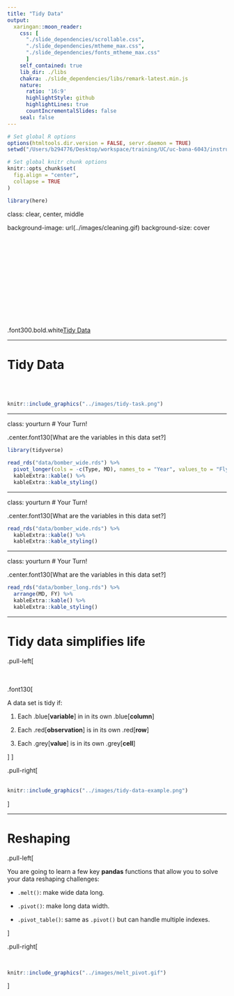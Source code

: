 ```yaml
---
title: "Tidy Data"
output:
  xaringan::moon_reader:
    css: [
      "./slide_dependencies/scrollable.css", 
      "./slide_dependencies/mtheme_max.css", 
      "./slide_dependencies/fonts_mtheme_max.css"
      ]
    self_contained: true
    lib_dir: ./libs
    chakra: ./slide_dependencies/libs/remark-latest.min.js
    nature:
      ratio: '16:9'
      highlightStyle: github
      highlightLines: true
      countIncrementalSlides: false
    seal: false  
---
```


```r
# Set global R options
options(htmltools.dir.version = FALSE, servr.daemon = TRUE)
setwd("/Users/b294776/Desktop/workspace/training/UC/uc-bana-6043/instructor-material/module-4")

# Set global knitr chunk options
knitr::opts_chunk$set(
  fig.align = "center", 
  collapse = TRUE 
)

library(here)
```

class: clear, center, middle

background-image: url(../images/cleaning.gif)
background-size: cover

<br><br><br><br><br><br><br><br><br><br><br><br>
.font300.bold.white[Tidy Data]

---

# Tidy Data

<br><br>
```r
knitr::include_graphics("../images/tidy-task.png")
```

---

class: yourturn
# Your Turn!

.center.font130[What are the variables in this data set?]

```r
library(tidyverse)

read_rds("data/bomber_wide.rds") %>%
  pivot_longer(cols = -c(Type, MD), names_to = "Year", values_to = "Flying_Hours") %>%
  kableExtra::kable() %>%
  kableExtra::kable_styling()
```

---

class: yourturn
# Your Turn!

.center.font130[What are the variables in this data set?]

```r
read_rds("data/bomber_wide.rds") %>%
  kableExtra::kable() %>%
  kableExtra::kable_styling()
```

---

class: yourturn
# Your Turn!

.center.font130[What are the variables in this data set?]

```r
read_rds("data/bomber_long.rds") %>%
  arrange(MD, FY) %>%
  kableExtra::kable() %>%
  kableExtra::kable_styling()
```


---

# Tidy data simplifies life

.pull-left[

<br><br>
.font130[

A data set is tidy if:

1. Each .blue[__variable__] in in its own .blue[__column__]

2. Each .red[__observation__] is in its own .red[__row__]

3. Each .grey[__value__] is in its own .grey[__cell__]

]
]

.pull-right[
<br><br>

```r
knitr::include_graphics("../images/tidy-data-example.png")
```

]

---

# Reshaping

.pull-left[

You are going to learn a few key __pandas__ functions that allow you to solve your data reshaping challenges:

- `.melt()`: make wide data long.

- `.pivot()`: make long data width.

- `.pivot_table()`: same as `.pivot()` but can handle multiple indexes.

]

.pull-right[

<br>

```r
knitr::include_graphics("../images/melt_pivot.gif")
```

]

